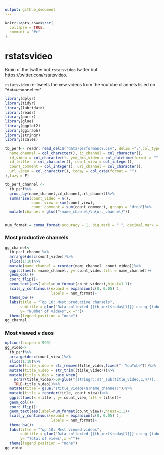 ```yaml
---
output: github_document
---
```


<!-- README.md is generated from README.Rmd. Please edit that file -->

```r
knitr::opts_chunk$set(
  collapse = TRUE,
  comment = "#>"
)
```

# rstatsvideo

<!-- badges: start -->
<!-- badges: end -->

Brain of the twitter bot `rstatsvideo` twitter bot https://twitter.com/rstatsvideo.

`rstatsvideo` re-tweets the new videos from the youtube channels listed on "data/channel.txt".




```r
library(dplyr)
library(tidyr)
library(lubridate)
library(readr)
library(purrr)
library(glue)
library(ggplot2)
library(ggiraph)
library(stringr)
library(scales)

tb_perf<- readr::read_delim("data/performance.csv", delim =";",col_types = cols(
  name_channel = col_character(), id_channel = col_character(),
  id_video = col_character(), ymd_hms_video = col_datetime(format = ""),
  id_twitter = col_character(), count_view = col_integer(),
  count_comment = col_integer(), url_channel = col_character(),
  url_video = col_character(), today = col_date(format = "")
),lazy = F)

tb_perf_channel <-
  tb_perf%>%
  group_by(name_channel,id_channel,url_channel)%>%
  summarise(count_video = n(),
            count_view = sum(count_view),
            count_comment = sum(count_comment),.groups = "drop")%>%
  mutate(channel = glue("{name_channel}\n{url_channel}"))


num_format = comma_format(accuracy = 1, big.mark = " ", decimal.mark = ".")

```




### Most productive channels

```r
gg_channel<-
  tb_perf_channel%>%
  arrange(desc(count_video))%>%
  slice(1:10)%>%
  mutate(name_channel = reorder(name_channel, count_video))%>%
  ggplot(aes(x =name_channel, y= count_video,fill = name_channel))+
  geom_col()+
  coord_flip()+
  geom_text(aes(label=num_format(count_video)),hjust=1.1)+
  scale_y_continuous(expand = expansion(c(0, 0.05) ),
                     labels = num_format)+
  theme_bw()+
  labs(title = "Top 10: Most productive channels", 
       subtitle = glue("Data collected {{tb_perf$today[1]}} using {tuber}",.open = "{{", .close="}}"),
       y= "Number of videos",x ="")+
  theme(legend.position = "none")
gg_channel
```




### Most viewed videos



```r
options(scipen = 999)
gg_video<-
  tb_perf%>%
  arrange(desc(count_view))%>%
  slice(1:10)%>%
  mutate(title_video = str_remove(title_video,fixed("- YouTube")))%>%
  mutate(title_video = str_trim((title_video)))%>%
  mutate(title_video = case_when(
    nchar(title_video)>50~glue("{stringr::str_sub(title_video,1,47)}..."),
    TRUE~title_video))%>%
  mutate(title = glue("{title_video}\n{name_channel}"))%>%
  mutate(title = reorder(title, count_view))%>%
  ggplot(aes(x =title , y= count_view,fill = title))+
  geom_col()+
  coord_flip()+
  geom_text(aes(label=num_format(count_view)),hjust=1.1)+
  scale_y_continuous(expand = expansion(c(0, 0.05) ),
                     labels = num_format)+
  theme_bw()+
  labs(title = "Top 10: Most viewed videos", 
       subtitle = glue("Data collected {{tb_perf$today[1]}} using {tuber}",.open = "{{", .close="}}"),
       y= "Total of views",x ="")+
  theme(legend.position = "none")
gg_video
```



